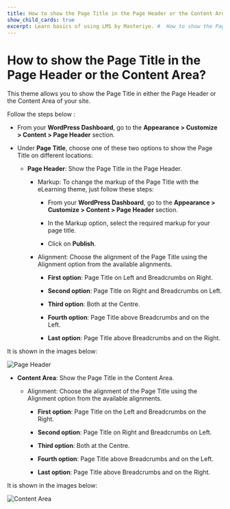 ---
title: How to show the Page Title in the Page Header or the Content Area?
show_child_cards: true
excerpt: Learn basics of using LMS by Masteriyo. #  How to show the Page Title in the Page Header or the Content Area.
---

#  How to show the Page Title in the Page Header or the Content Area?

This theme allows you to show the Page Title in either the Page Header or the Content Area of your site.

Follow the steps below :

- From your **WordPress Dashboard**, go to the **Appearance > Customize > Content > Page Header** section.

- Under **Page Title**, choose one of these two options to show the Page Title on different locations:
  - **Page Header**: Show the Page Title in the Page Header.
     - Markup: To change the markup of the Page Title with the eLearning theme, just follow these steps:
        - From your **WordPress Dashboard**, go to the **Appearance > Customize > Content > Page Header** section.
        
        - In the Markup option, select the required markup for your page title.
        
        - Click on **Publish**.
    
    - Alignment: Choose the alignment of the Page Title using the Alignment option from the available alignments.
      
      - **First option**: Page Title on Left and Breadcrumbs on Right.
      
      - **Second option**: Page Title on Right and Breadcrumbs on Left.
      
      - **Third option**: Both at the Centre.
      
      - **Fourth option**: Page Title above Breadcrumbs and on the Left.
      
      - **Last option**: Page Title above Breadcrumbs and on the Right.

It is shown in the images below:

![Page Header](https://user-images.githubusercontent.com/109593521/183566559-03210ad9-3c04-4a5d-878c-a49997f6aa80.png)

  - **Content Area**: Show the Page Title in the Content Area.
    - Alignment: Choose the alignment of the Page Title using the Alignment option from the available alignments.
      
      - **First option**: Page Title on the Left and Breadcrumbs on the Right.
      
      - **Second option**: Page Title on Right and Breadcrumbs on Left.
      
      - **Third option**: Both at the Centre.
      
      - **Fourth option**: Page Title above Breadcrumbs and on the Left.
      
      - **Last option**: Page Title above Breadcrumbs and on the Right.

It is shown in the images below:

![Content Area](https://user-images.githubusercontent.com/109593521/183566875-60cd47c1-c593-4af9-b270-195ee30cc316.png)


